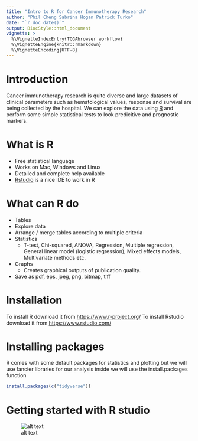 ```yaml
---
title: "Intro to R for Cancer Immunotherapy Research"
author: "Phil Cheng Sabrina Hogan Patrick Turko"
date: "`r doc_date()`"
output: BiocStyle::html_document
vignette: >
  %\VignetteIndexEntry{TCGAbrowser workflow}
  %\VignetteEngine{knitr::rmarkdown}
  %\VignetteEncoding{UTF-8}
---
```


# Introduction
Cancer immunotherapy research is quite diverse and large datasets of clinical parameters such as hematological values, response and survival are being collected by the hospital. We can explore the data using [R](https://www.r-project.org/) and perform some simple statistical tests to look predicitive and prognostic markers. 

# What is R
- Free statistical language
- Works on Mac, Windows and Linux
- Detailed and complete help available
- [Rstudio](https://www.rstudio.com/) is a nice IDE to work in R

# What can R do
- Tables
- Explore data
- Arrange / merge tables according to multiple criteria
- Statistics
    - T-test, Chi-squared, ANOVA, Regression, Multiple regression, General linear model         (logistic regression), Mixed effects models, Multivariate methods etc.
- Graphs
    - Creates graphical outputs of publication quality.
- Save as pdf, eps, jpeg, png, bitmap, tiff


# Installation
To install R download it from [https://www.r-project.org/](https://www.r-project.org/)
To install Rstudio download it from [https://www.rstudio.com/](https://www.rstudio.com/)

# Installing packages
R comes with some default packages for statistics and plotting but we will use fancier libraries for our analysis
inside we will use the install.packages function
```r
install.packages(c("tidyverse"))
```

# Getting started with R studio
![alt text](RStudio_Layout.png)






